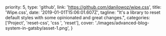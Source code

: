   priority: 5,
  type: 'github',
  link: 'https://github.com/danilowoz/wipe.css',
  title: 'Wipe.css',
  date: '2019-01-01T15:06:01.607Z',
  tagline:
    "It's a library to reset default styles with some opinionated and great changes.",
  categories: ['Project', 'reset-css', 'css  ', 'reset'],
  cover: './images/advanced-blog-system-in-gatsby/asset-1.png',
}
